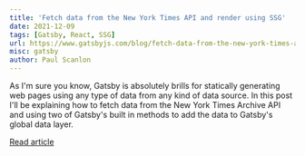 ```yaml
---
title: 'Fetch data from the New York Times API and render using SSG'
date: 2021-12-09
tags: [Gatsby, React, SSG]
url: https://www.gatsbyjs.com/blog/fetch-data-from-the-new-york-times-api-using-ssg
misc: gatsby
author: Paul Scanlon
---
```


As I'm sure you know, Gatsby is absolutely brills for statically generating web pages using any type of data from any
kind of data source. In this post I'll be explaining how to fetch data from the New York Times Archive API and using two
of Gatsby's built in methods to add the data to Gatsby's global data layer.

[Read article](https://www.gatsbyjs.com/blog/fetch-data-from-the-new-york-times-api-using-ssg)
